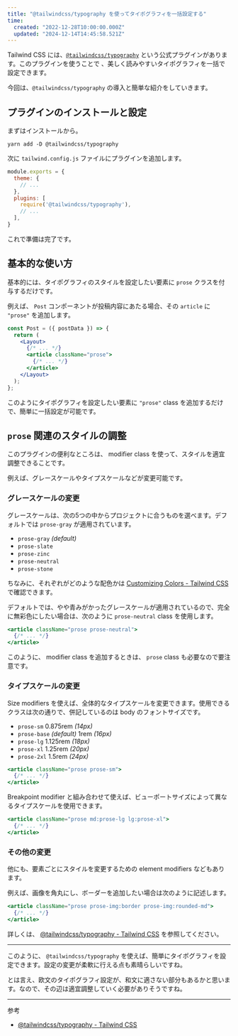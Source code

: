 ```yaml
---
title: "@tailwindcss/typography を使ってタイポグラフィを一括設定する"
time:
  created: "2022-12-28T10:00:00.000Z"
  updated: "2024-12-14T14:45:58.521Z"
---
```


Tailwind CSS には、[`@tailwindcss/typography`](https://tailwindcss.com/docs/typography-plugin) という公式プラグインがあります。このプラグインを使うことで 、美しく読みやすいタイポグラフィを一括で設定できます。

今回は、`@tailwindcss/typography` の導入と簡単な紹介をしていきます。

## プラグインのインストールと設定

まずはインストールから。

```shell title="Terminal"
yarn add -D @tailwindcss/typography
```

次に `tailwind.config.js` ファイルにプラグインを追加します。

```js {6} title="tailwind.config.js"
module.exports = {
  theme: {
    // ...
  },
  plugins: [
    require('@tailwindcss/typography'),
    // ...
  ],
}
```

これで準備は完了です。

## 基本的な使い方

基本的には、タイポグラフィのスタイルを設定したい要素に `prose` クラスを付与するだけです。

例えば、 `Post` コンポーネントが投稿内容にあたる場合、その `article` に `"prose"` を追加します。

```jsx {5}
const Post = ({ postData }) => {
  return (
    <Layout>
      {/* ... */}
      <article className="prose">
        {/* ... */}
      </article>
    </Layout>
  );
};
```

このようにタイポグラフィを設定したい要素に `"prose"` class を追加するだけで、簡単に一括設定が可能です。

## `prose` 関連のスタイルの調整

このプラグインの便利なところは、 modifier class を使って、スタイルを適宜調整できることです。

例えば、グレースケールやタイプスケールなどが変更可能です。

### グレースケールの変更

グレースケールは、次の5つの中からプロジェクトに合うものを選べます。デフォルトでは `prose-gray` が適用されています。

- `prose-gray`  *(default)*
- `prose-slate`
- `prose-zinc`
- `prose-neutral`
- `prose-stone`

ちなみに、それぞれがどのような配色かは [Customizing Colors - Tailwind CSS](https://tailwindcss.com/docs/customizing-colors) で確認できます。

デフォルトでは、やや青みがかったグレースケールが適用されているので、完全に無彩色にしたい場合は、次のように `prose-neutral` class を使用します。

```jsx {1}
<article className="prose prose-neutral">
  {/* ... */}
</article>
```

このように、 modifier class を追加するときは、 `prose` class も必要なので要注意です。

### タイプスケールの変更

Size modifiers を使えば、全体的なタイプスケールを変更できます。使用できるクラスは次の通りで、併記しているのは body のフォントサイズです。

- `prose-sm`  0.875rem *(14px)*
- `prose-base` *(default)*  1rem *(16px)*
- `prose-lg`  1.125rem *(18px)*
- `prose-xl`  1.25rem *(20px)*
- `prose-2xl`  1.5rem *(24px)*

```jsx {1}
<article className="prose prose-sm">
  {/* ... */}
</article>
```

Breakpoint modifier と組み合わせて使えば、ビューポートサイズによって異なるタイプスケールを使用できます。

```jsx {1}
<article className="prose md:prose-lg lg:prose-xl">
  {/* ... */}
</article>
```

### その他の変更

他にも、要素ごとにスタイルを変更するための element modifiers などもあります。

例えば、画像を角丸にし、ボーダーを追加したい場合は次のように記述します。

```jsx {1}
<article className="prose prose-img:border prose-img:rounded-md">
  {/* ... */}
</article>
```

詳しくは、 [@tailwindcss/typography - Tailwind CSS](https://tailwindcss.com/docs/typography-plugin#element-modifiers) を参照してください。

---

このように、 `@tailwindcss/typography` を使えば、簡単にタイポグラフィを設定できます。設定の変更が柔軟に行える点も素晴らしいですね。

とは言え、欧文のタイポグラフィ設定が、和文に適さない部分もあるかと思います。なので、その辺は適宜調整していく必要がありそうですね。

---

参考

- [@tailwindcss/typography - Tailwind CSS](https://tailwindcss.com/docs/typography-plugin#changing-the-default-class-name)
